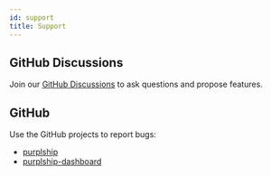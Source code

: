 ```yaml
---
id: support
title: Support
---
```


## GitHub Discussions

Join our [GitHub Discussions](https://github.com/purplship/purplship/discussions) to ask questions
and propose features.

## GitHub

Use the GitHub projects to report bugs:

- [purplship](https://github.com/purplship/purplship)
- [purplship-dashboard](https://github.com/purplship/purplship-dashboard)
